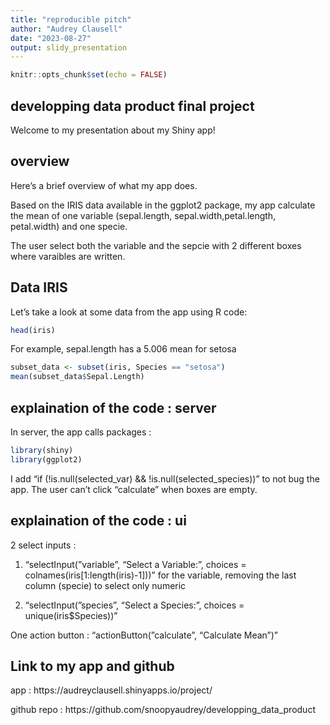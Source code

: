 ---
title: "reproducible pitch"
author: "Audrey Clausell"
date: "2023-08-27"
output: slidy_presentation
---

```{r setup, include=FALSE}
knitr::opts_chunk$set(echo = FALSE)
```

## developping data product final project  


Welcome to my presentation about my Shiny app!


## overview

Here's a brief overview of what my app does.

Based on the IRIS data available in the ggplot2 package, my app calculate the mean of one variable (sepal.length, sepal.width,petal.length, petal.width) and one specie. 

The user select both the variable and the sepcie with 2 different boxes where varaibles are written. 

## Data IRIS 

Let's take a look at some data from the app using R code:

```{r}
head(iris)
```

For example, sepal.length has a 5.006 mean for setosa

```{r}
subset_data <- subset(iris, Species == "setosa")
mean(subset_data$Sepal.Length)
```

## explaination of the code : server 

In server, the app calls packages : 


```{r}
library(shiny)
library(ggplot2)
```

I add "if (!is.null(selected_var) && !is.null(selected_species))" to not bug the app. The user can't click "calculate" when boxes are empty. 

## explaination of the code : ui

2 select inputs : 

1. "selectInput("variable", "Select a Variable:", choices = colnames(iris[1:length(iris)-1]))" for the variable, removing the last column (specie) to select only numeric 

2. "selectInput("species", "Select a Species:", choices = unique(iris$Species))"

One action button : "actionButton("calculate", "Calculate Mean")"

## Link to my app and github 

app : https://audreyclausell.shinyapps.io/project/

github repo : https://github.com/snoopyaudrey/developping_data_product








